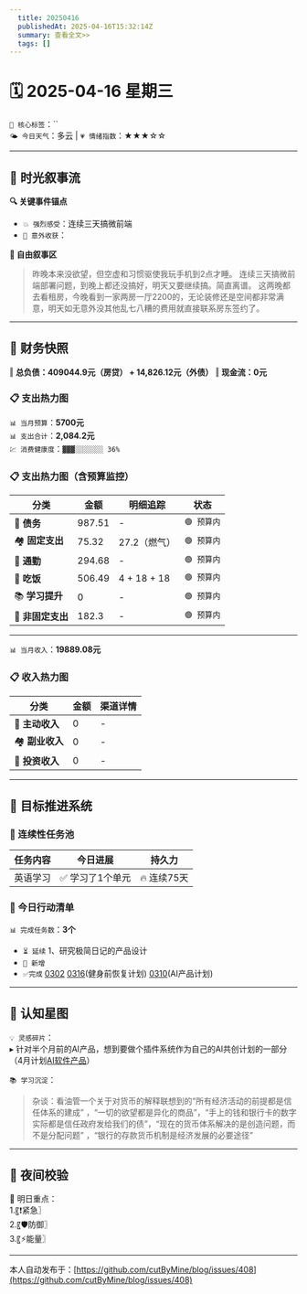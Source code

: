 ```yaml
---
  title: 20250416
  publishedAt: 2025-04-16T15:32:14Z
  summary: 查看全文>>
  tags: []
---
```


# 🗓️ 2025-04-16 星期三
`🔑 核心标签`：``  
`🌤️ 今日天气`：多云 | `💗 情绪指数`：★★★☆☆  

---


## 🌊 **时光叙事流**
**🔍 关键事件锚点**  
- `💥 强烈感受`：连续三天搞微前端            
- `🎉 意外收获`：      

**📖 自由叙事区**  
> 昨晚本来没欲望，但空虚和习惯驱使我玩手机到2点才睡。
> 连续三天搞微前端部署问题，到晚上都还没搞好，明天又要继续搞。简直离谱。
> 这两晚都去看租房，今晚看到一家两房一厅2200的，无论装修还是空间都非常满意，明天如无意外没其他乱七八糟的费用就直接联系房东签约了。
---

## 💸 **财务快照**
‖ **总负债：409044.9元（房贷） + 14,826.12元（外债）**
‖ **现金流：0元**

### 📋 支出热力图

`📊 当月预算`：**5700元**  
`📊 支出合计`：**2,084.2元**  
`💹 消费健康度`：`▓▓▓░░░░░░░ 36%`  
### 📋 支出热力图（含预算监控）
| 分类         | 金额    | 明细追踪                  | 状态           |
|--------------|---------|---------------------------|----------------|
| 🏦 **债务**    | 987.51   | -    | `🟢 预算内`   |
| 🏘️ **固定支出** | 75.32     |  27.2（燃气）   | `🟢 预算内`     |
| 🚌 **通勤**     | 294.68      | -      | `🟢 预算内`     |
| 🍜 **吃饭**     |  506.49   | 4 + 18 + 18   | `🟢 预算内`   |
| 📚 **学习提升** | 0      | -       | `🟢 预算内`     |
| 🎲 **非固定支出** | 182.3     | -     | `🟢 预算内`  |
---

`📊 当月收入`：**19889.08元**  

### 📋 收入热力图
| 分类         | 金额    | 渠道详情             |
|--------------|---------|-------------------------|
| 🏦 **主动收入**  | 0                | -        |
| 🏘️ **副业收入**  | 0                | -        |
| 🚌 **投资收入**  | 0                | -        |



---

## 🎯 **目标推进系统**

### 🔄 连续性任务池
| 任务内容                | 今日进展          | 持久力     |
|-------------------------|-------------------|------------|
| 英语学习         | ✅ 学习了1个单元 | 🔥 连续75天  |



### 📌 今日行动清单

`📊 完成任务数`：**3个**  
- `⏳ 延续` 1、研究极简日记的产品设计             
- `🚩 新增`   
- `✅完成` [0302](note://WEB9685e40ae7a6464db1196641a1ffd0ee)   [0316](note://WEBc1fcc89ec3e741538b703e8017b38c9f)(健身前恢复计划)  [0310](note://WEBfc89f9187c014fbe9fab88e2d09b4bde)(AI产品计划)


---

## 🌌 **认知星图**
`💡 灵感碎片`：  
▸ 针对半个月前的AI产品，想到要做个插件系统作为自己的AI共创计划的一部分（4月计划[AI软件产品](note://WEB4540d24814f15e652cb0e079d95dd267)）


`📚 学习沉淀`：  
> 杂谈：看油管一个关于对货币的解释联想到的“所有经济活动的前提都是信任体系的建成” ，“一切的欲望都是异化的商品”，“手上的钱和银行卡的数字实际都是信任政府发给我们的债”，“现在的货币体系解决的是创造问题，而不是分配问题” ，“银行的存款货币机制是经济发展的必要途径”    

---

## 🌃 夜间校验

🚀 明日重点：  
1.〖❗紧急〗  
2.〖🛡️防御〗  
3.〖⚡能量〗

---
本人自动发布于：[https://github.com/cutByMine/blog/issues/408](https://github.com/cutByMine/blog/issues/408)
